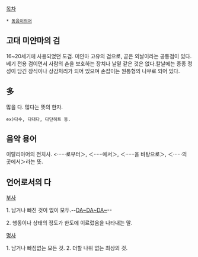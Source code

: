 [[목차]]

 * [[동음이의어]]

== 고대 미얀마의 검 ==
16~20세기에 사용되었던 도검. 미얀마 고유의 검으로, 곧은 외날이라는 공통점이 있다. 베기 전용 검이면서 사람의 손을 보호하는 장치나 날밑 같은 것은 없다.칼날에는 종종 정성이 담긴 장식이나 상감처리가 되어 있으며 손잡이는 원통형의 나무로 되어 있다.

== 多 ==
많을 다. 많다는 뜻의 한자.
 ex)다수, 다대다, 다단히트 등.

== 음악 용어 ==
이탈리아어의 전치사. <······로부터＞, ＜······에서＞, ＜······을 바탕으로＞, ＜······의 곳에서＞라는 뜻.

== 언어로서의 다 ==
[[부사]]

1. 남거나 빠진 것이 없이 모두.--[[여러분 이거 다 거짓말인 거 아시죠|DA~DA~DA~]]--

2. 행동이나 상태의 정도가 한도에 이르렀음을 나타내는 말.

[[명사]]

1. 남거나 빠짐없는 모든 것.
2. 더할 나위 없는 최상의 것.
